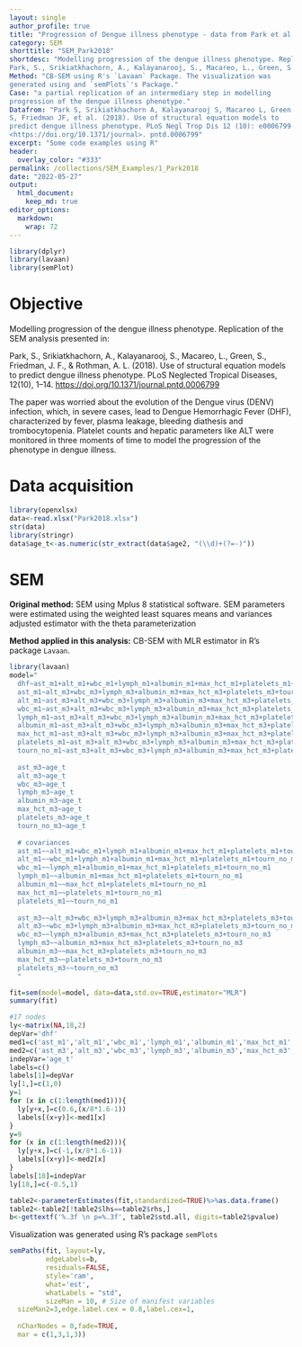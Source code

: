 ```yaml
---
layout: single
author_profile: true
title: "Progression of Dengue illness phenotype - data from Park et al 2018"
category: SEM
shorttitle: "SEM_Park2018"
shortdesc: "Modelling progression of the dengue illness phenotype. Replication of the SEM analysis presented in 
Park, S., Srikiatkhachorn, A., Kalayanarooj, S., Macareo, L., Green, S., Friedman, J. F., & Rothman, A. L. (2018)."
Method: "CB-SEM using R's `Lavaan` Package. The visualization was
generated using and `semPlots`'s Package."
Case: "a partial replication of an intermediary step in modelling
progression of the dengue illness phenotype."
Datafrom: "Park S, Srikiatkhachorn A, Kalayanarooj S, Macareo L, Green
S, Friedman JF, et al. (2018). Use of structural equation models to
predict dengue illness phenotype. PLoS Negl Trop Dis 12 (10): e0006799.
<https://doi.org/10.1371/journal>. pntd.0006799"
excerpt: "Some code examples using R"
header:
  overlay_color: "#333"
permalink: /collections/SEM_Examples/1_Park2018
date: "2022-05-27"
output: 
  html_document:
    keep_md: true
editor_options: 
  markdown: 
    wrap: 72
---
```


```r
library(dplyr)
library(lavaan)
library(semPlot)
```

# Objective

Modelling progression of the dengue illness phenotype. Replication of the SEM analysis presented in:

Park, S., Srikiatkhachorn, A., Kalayanarooj, S., Macareo, L., Green, S., Friedman, J. F., & Rothman, A. L. (2018). Use of structural equation models to predict dengue illness phenotype. PLoS Neglected Tropical Diseases, 12(10), 1--14. <https://doi.org/10.1371/journal.pntd.0006799>

The paper was worried about the evolution of the Dengue virus (DENV) infection, which, in severe cases, lead to Dengue Hemorrhagic Fever (DHF), characterized by fever, plasma leakage, bleeding diathesis and trombocytopenia. Platelet counts and hepatic parameters like ALT were monitored in three moments of time to model the progression of the phenotype in dengue illness.

# Data acquisition

```r
library(openxlsx)
data<-read.xlsx("Park2018.xlsx")
str(data)
library(stringr)
data$age_t<-as.numeric(str_extract(data$age2, "(\\d)+(?=-)"))
```

# SEM

**Original method:** SEM using Mplus 8 statistical software. SEM parameters were estimated using the weighted least squares means and variances adjusted estimator with the theta parameterization

**Method applied in this analysis:** CB-SEM with MLR estimator in R's package `Lavaan`.

```r
library(lavaan)
model="
  dhf~ast_m1+alt_m1+wbc_m1+lymph_m1+albumin_m1+max_hct_m1+platelets_m1+tourn_no_m1+age_t
  ast_m1~alt_m3+wbc_m3+lymph_m3+albumin_m3+max_hct_m3+platelets_m3+tourn_no_m3+age_t
  alt_m1~ast_m3+alt_m3+wbc_m3+lymph_m3+albumin_m3+max_hct_m3+platelets_m3+tourn_no_m3+age_t
  wbc_m1~ast_m3+alt_m3+wbc_m3+lymph_m3+albumin_m3+max_hct_m3+platelets_m3+tourn_no_m3+age_t
  lymph_m1~ast_m3+alt_m3+wbc_m3+lymph_m3+albumin_m3+max_hct_m3+platelets_m3+tourn_no_m3+age_t
  albumin_m1~ast_m3+alt_m3+wbc_m3+lymph_m3+albumin_m3+max_hct_m3+platelets_m3+tourn_no_m3+age_t
  max_hct_m1~ast_m3+alt_m3+wbc_m3+lymph_m3+albumin_m3+max_hct_m3+platelets_m3+tourn_no_m3+age_t
  platelets_m1~ast_m3+alt_m3+wbc_m3+lymph_m3+albumin_m3+max_hct_m3+platelets_m3+tourn_no_m3+age_t
  tourn_no_m1~ast_m3+alt_m3+wbc_m3+lymph_m3+albumin_m3+max_hct_m3+platelets_m3+tourn_no_m3+age_t
  
  ast_m3~age_t
  alt_m3~age_t
  wbc_m3~age_t
  lymph_m3~age_t
  albumin_m3~age_t
  max_hct_m3~age_t
  platelets_m3~age_t
  tourn_no_m3~age_t
  
  # covariances
  ast_m1~~alt_m1+wbc_m1+lymph_m1+albumin_m1+max_hct_m1+platelets_m1+tourn_no_m1
  alt_m1~~wbc_m1+lymph_m1+albumin_m1+max_hct_m1+platelets_m1+tourn_no_m1
  wbc_m1~~lymph_m1+albumin_m1+max_hct_m1+platelets_m1+tourn_no_m1
  lymph_m1~~albumin_m1+max_hct_m1+platelets_m1+tourn_no_m1
  albumin_m1~~max_hct_m1+platelets_m1+tourn_no_m1
  max_hct_m1~~platelets_m1+tourn_no_m1
  platelets_m1~~tourn_no_m1
  
  ast_m3~~alt_m3+wbc_m3+lymph_m3+albumin_m3+max_hct_m3+platelets_m3+tourn_no_m3
  alt_m3~~wbc_m3+lymph_m3+albumin_m3+max_hct_m3+platelets_m3+tourn_no_m3
  wbc_m3~~lymph_m3+albumin_m3+max_hct_m3+platelets_m3+tourn_no_m3
  lymph_m3~~albumin_m3+max_hct_m3+platelets_m3+tourn_no_m3
  albumin_m3~~max_hct_m3+platelets_m3+tourn_no_m3
  max_hct_m3~~platelets_m3+tourn_no_m3
  platelets_m3~~tourn_no_m3
  "
```

```r
fit=sem(model=model, data=data,std.ov=TRUE,estimator="MLR")
summary(fit)
```

```r
#17 nodes
ly<-matrix(NA,18,2)
depVar='dhf'
med1=c('ast_m1','alt_m1','wbc_m1','lymph_m1','albumin_m1','max_hct_m1','platelets_m1','tourn_no_m1')
med2=c('ast_m3','alt_m3','wbc_m3','lymph_m3','albumin_m3','max_hct_m3','platelets_m3','tourn_no_m3')
indepVar='age_t'
labels=c()
labels[1]=depVar
ly[1,]=c(1,0)
y=1
for (x in c(1:length(med1))){
  ly[y+x,]=c(0.6,(x/8*1.6-1))
  labels[(x+y)]<-med1[x]
}
y=9
for (x in c(1:length(med2))){
  ly[y+x,]=c(-1,(x/8*1.6-1))
  labels[(x+y)]<-med2[x]
}
labels[18]=indepVar
ly[18,]=c(-0.5,1)
```

```r
table2<-parameterEstimates(fit,standardized=TRUE)%>%as.data.frame()
table2<-table2[!table2$lhs==table2$rhs,]
b<-gettextf('%.3f \n p=%.3f', table2$std.all, digits=table2$pvalue)
```

Visualization was generated using R's package `semPlots`

```r
semPaths(fit, layout=ly,
         edgeLabels=b,
         residuals=FALSE,
         style='ram',
         what='est',
         whatLabels = "std",
         sizeMan = 10, # Size of manifest variables
  sizeMan2=3,edge.label.cex = 0.8,label.cex=1,
  
  nCharNodes = 0,fade=TRUE,
  mar = c(1,3,1,3))
```
